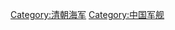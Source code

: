 {{Commonscat|Naval ships of Qing China}}

[[Category:清朝海军|Category:清朝海军]]
[[Category:中国军舰|Category:中国军舰]]